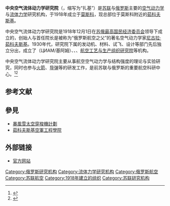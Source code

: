 {{Infobox company
| name = <small>Центра́льный аэрогидродинами́ческий институ́т</small><br/>'''ЦАГИ'''<br/>TsAGI
| logo = <!-- 檔案不存在 ЦАГИ Logo.png -->
| image = TsAGI with vertical tube autumn2006.jpg
| image_size = 300
| type = [[單一制企業|單一制企業]]
| industry = [[航空工程|航空工程]]
| location_city = [[莫斯科州|莫斯科州]] [[茹科夫斯基_(莫斯科州)|茹科夫斯基]]
| location_country = {{RUS}}
| founded = 1918年
| founder = <!-- or: | founders = -->
| defunct = <!-- {{End date|YYYY|MM|DD}} -->
| area_served = <!-- or: | areas_served = -->
| key_people = 
| products = 
| owner = <!-- or: | owners = -->
| num_employees = 
| num_employees_year = <!-- Year of num_employees data (if known) -->
| parent = 
| fate = 
| predecessor = <!-- or: | predecessors = -->
| successor = <!-- or: | successors = -->
| website = {{URL|tsagi.ru}}
}}

'''中央空气流体动力学研究院'''（{{lang-rus|Центра́льный аэрогидродинами́ческий институ́т|Tsentralniy Aerogidrodinamicheskiy Institut}}，缩写为{{lang-rus|ЦАГИ|TsAGI}}“扎基”）是[[苏联|苏联]]与[[俄罗斯|俄罗斯]]主要的[[空气动力学|空气动力学]]与[[流体力学|流体力学]]研究机构，于1918年成立于[[莫斯科|莫斯科]]，现总部位于莫斯科附近的[[茹科夫斯基_(莫斯科州)|茹科夫斯基]]。

中央空气流体动力学研究院是1918年12月1日在[[苏联最高国民经济委员会|苏俄最高国民经济委员会]]领导下成立的，创始人与首任院长是被称为“俄罗斯航空之父”的著名空气动力学家[[尼古拉·茹科夫斯基|尼古拉·茹科夫斯基]]。1930年代，研究院下属的发动机、材料、试飞、设计等部门先后独立分出，成立了{{link-ru|中央航空发动机研究院|Центральный институт авиационного моторостроения}}（ЦИАМ/基阿姆）、{{link-ru|全苏航空材料研究院|Всероссийский научно-исследовательский институт авиационных материалов}}、{{link-ru|飞行试验研究院|Лётно-исследовательский институт имени М. М. Громова}}、[[苏联航空工艺与生产组织研究院|航空工艺与生产组织研究院]]等机构。

中央空气流体动力学研究院主要从事航空空气动力学与结构强度的理论与实验研究，同时也参与[[火箭|火箭]]、[[导弹|导弹]]等的研发工作，是前苏联与俄罗斯的重要航空科研中心。<ref>{{cite book|title=《国防经济大辞典》|editor=陈德第,李轴,库桂生|year=2001|publisher=军事科学出版社|pages=1092-1093}}</ref><ref>{{cite book|title=《苏联/俄罗斯/乌克兰航空发动机的发展》|editor=彭友梅|year=2015|publisher=航空工业出版社|pages=14}}</ref>

== 参考文献 ==
{{reflist}}

== 參見 ==
*[[暴風雪太空穿梭機計劃|暴風雪太空穿梭機計劃]]
*[[茹科夫斯基空軍工程學院|茹科夫斯基空軍工程學院]]

== 外部链接 ==
* [http://www.tsagi.ru/ 官方网站]{{Wayback|url=http://www.tsagi.ru/ |date=20171001033037 }}

[[Category:俄罗斯研究机构|Category:俄罗斯研究机构]]
[[Category:流体力学研究机构|Category:流体力学研究机构]]
[[Category:俄罗斯航空|Category:俄罗斯航空]]
[[Category:苏联航空|Category:苏联航空]]
[[Category:1918年建立的组织|Category:1918年建立的组织]]
[[Category:苏联研究机构|Category:苏联研究机构]]